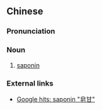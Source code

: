 ==Chinese==
{{zh-forms}}

===Pronunciation===
{{zh-pron
|m=zàogān
|cat=n
}}

===Noun===
{{zh-noun}}

# [[saponin]]

===External links===
* [http://www.google.com.tw/search?as_q=saponin&complete=1&hl=zh-TW&num=10&btnG=Google+%E6%90%9C%E5%B0%8B&as_epq=%E7%9A%82%E7%94%98&as_oq=&as_eq=&lr=&as_ft=i&as_filetype=&as_qdr=all&as_occt=any&as_dt=i&as_sitesearch=&as_rights=&safe=images Google hits: saponin "皂甘"]